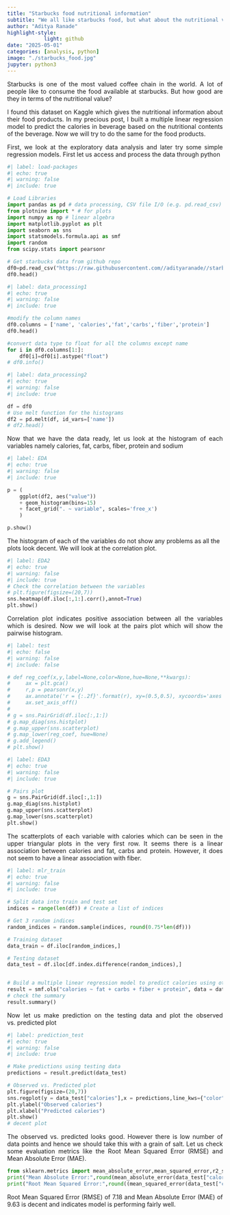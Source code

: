 ```yaml
---
title: "Starbucks food nutritional information"
subtitle: "We all like starbucks food, but what about the nutritional value of them?"
author: "Aditya Ranade"
highlight-style:
            light: github
date: "2025-05-01"
categories: [analysis, python]
image: "./starbucks_food.jpg"
jupyter: python3
---
```


::: {style="text-align: justify"}
Starbucks is one of the most valued coffee chain in the world. A lot of people like to consume the food available at starbucks. But how good are they in terms of the nutritional value?
:::

::: {style="text-align: justify"}
I found this dataset on Kaggle which gives the nutritional information about their food products. In my precious post, I built a multiple linear regression model to predict the calories in beverage based on the nutritional contents of the beverage. Now we will try to do the same for the food products.

First, we look at the exploratory data analysis and later try some simple regression models. First let us access and process the data through python
:::

```python
#| label: load-packages
#| echo: true
#| warning: false
#| include: true

# Load Libraries
import pandas as pd # data processing, CSV file I/O (e.g. pd.read_csv)
from plotnine import * # for plots
import numpy as np # linear algebra
import matplotlib.pyplot as plt
import seaborn as sns
import statsmodels.formula.api as smf
import random
from scipy.stats import pearsonr

# Get starbucks data from github repo
df0=pd.read_csv("https://raw.githubusercontent.com//adityaranade//starbucks//refs//heads//main//data//starbucks-menu-nutrition-food.csv", encoding='unicode_escape')
df0.head()

```

```python
#| label: data_processing1
#| echo: true
#| warning: false
#| include: true

#modify the column names
df0.columns = ['name', 'calories','fat','carbs','fiber','protein']
df0.head()

#convert data type to float for all the columns except name
for i in df0.columns[1:]:
    df0[i]=df0[i].astype("float")
# df0.info()
```


```python
#| label: data_processing2
#| echo: true
#| warning: false
#| include: true

df = df0
# Use melt function for the histograms
df2 = pd.melt(df, id_vars=['name'])
# df2.head()

```

::: {style="text-align: justify"}
Now that we have the data ready, let us look at the histogram of each variables namely calories, fat, carbs, fiber, protein and sodium
:::

```python
#| label: EDA
#| echo: true
#| warning: false
#| include: true

p = (
    ggplot(df2, aes("value"))
    + geom_histogram(bins=15)
    + facet_grid(". ~ variable", scales='free_x')
    )

p.show()
```


The histogram of each of the variables do not show any problems as all the plots look decent. We will look at the correlation plot.

```python
#| label: EDA2
#| echo: true
#| warning: false
#| include: true
# Check the correlation between the variables
# plt.figure(figsize=(20,7))
sns.heatmap(df.iloc[:,1:].corr(),annot=True)
plt.show()

```

::: {style="text-align: justify"}
Correlation plot indicates positive association between all the variables which is desired. Now we will look at the pairs plot which will show the pairwise histogram.
:::

```python
#| label: test
#| echo: false
#| warning: false
#| include: false

# def reg_coef(x,y,label=None,color=None,hue=None,**kwargs):
#     ax = plt.gca()
#     r,p = pearsonr(x,y)
#     ax.annotate('r = {:.2f}'.format(r), xy=(0.5,0.5), xycoords='axes fraction', ha='center')
#     ax.set_axis_off()
# 
# g = sns.PairGrid(df.iloc[:,1:])
# g.map_diag(sns.histplot)
# g.map_upper(sns.scatterplot)
# g.map_lower(reg_coef, hue=None)
# g.add_legend()
# plt.show()
```


```python
#| label: EDA3
#| echo: true
#| warning: false
#| include: true

# Pairs plot
g = sns.PairGrid(df.iloc[:,1:])
g.map_diag(sns.histplot)
g.map_upper(sns.scatterplot)
g.map_lower(sns.scatterplot)
plt.show()

```

::: {style="text-align: justify"}
The scatterplots of each variable with calories which can be seen in the upper triangular plots in the very first row. It seems there is a linear association between calories and fat, carbs and protein. However, it does not seem to have a linear association with fiber.
:::

```python
#| label: mlr_train
#| echo: true
#| warning: false
#| include: true

# Split data into train and test set
indices = range(len(df)) # Create a list of indices

# Get 3 random indices
random_indices = random.sample(indices, round(0.75*len(df)))

# Training dataset
data_train = df.iloc[random_indices,]

# Testing dataset
data_test = df.iloc[df.index.difference(random_indices),]


# Build a multiple linear regression model to predict calories using other variables using training data
result = smf.ols("calories ~ fat + carbs + fiber + protein", data = data_train).fit()
# check the summary
result.summary()

```

::: {style="text-align: justify"}
Now let us make prediction on the testing data and plot the observed vs. predicted plot
:::

```python
#| label: prediction_test
#| echo: true
#| warning: false
#| include: true

# Make predictions using testing data
predictions = result.predict(data_test)

# Observed vs. Predicted plot
plt.figure(figsize=(20,7))
sns.regplot(y = data_test["calories"],x = predictions,line_kws={"color":"red"})
plt.ylabel("Observed calories")
plt.xlabel("Predicted calories")
plt.show()
# decent plot
```

::: {style="text-align: justify"}
The observed vs. predicted looks good. However there is low number of data points and hence we should take this with a grain of salt. Let us check some evaluation metrics like the Root Mean Squared Error (RMSE) and Mean Absolute Error (MAE). 
:::

```python
from sklearn.metrics import mean_absolute_error,mean_squared_error,r2_score
print("Mean Absolute Error:",round(mean_absolute_error(data_test["calories"],predictions)))
print("Root Mean Squared Error:",round((mean_squared_error(data_test["calories"],predictions))** 0.5),2)
```

::: {style="text-align: justify"}
Root Mean Squared Error (RMSE) of 7.18 and Mean Absolute Error (MAE) of 9.63 is decent and indicates model is performing fairly well. 
:::
